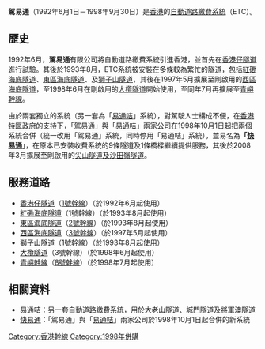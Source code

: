 '''駕易通'''（1992年6月1日－1998年9月30日）是[[香港|香港]]的[[電子道路收費系統|自動道路繳費系統]]（ETC）。

==歷史==
1992年6月，'''駕易通'''有限公司將自動道路繳費系統引進香港，並首先在[[香港仔隧道|香港仔隧道]]進行試驗。其後於1993年8月，ETC系統被安裝在多條較為繁忙的隧道，包括[[紅磡海底隧道|紅磡海底隧道]]、[[東區海底隧道|東區海底隧道]]、及[[獅子山隧道|獅子山隧道]]，其後在1997年5月擴展至剛啟用的[[西區海底隧道|西區海底隧道]]，至1998年6月在剛啟用的[[大欖隧道|大欖隧道]]開始使用，至同年7月再擴展至[[青嶼幹線|青嶼幹線]]。

由於兩套獨立的系統（另一套為「[[易通咭|易通咭]]」系統），對駕駛人士構成不便，在[[香港特區政府|香港特區政府]]的支持下，「駕易通」與「[[易通咭|易通咭]]」兩家公司在1998年10月1日起把兩個系統合併（統一改用「駕易通」系統，同時停用「易通咭」系統），並易名為'''「[[快易通|快易通]]」'''，在原本已安裝收費系統的9條隧道及1條橋樑繼續提供服務，其後於2008年3月擴展至剛啟用的[[尖山隧道及沙田嶺隧道|尖山隧道及沙田嶺隧道]]。

==服務道路==
*[[香港仔隧道|香港仔隧道]]（[[香港1號幹線|1號幹線]]）（於1992年6月起使用）
*[[紅磡海底隧道|紅磡海底隧道]]（1號幹線）（於1993年8月起使用）
*[[東區海底隧道|東區海底隧道]]（[[香港2號幹線|2號幹線]]）（於1993年8月起使用）
*[[西區海底隧道|西區海底隧道]]（[[香港3號幹線|3號幹線]]）（於1997年5月起使用）
*[[獅子山隧道|獅子山隧道]]（1號幹線）（於1993年8月起使用）
*[[大欖隧道|大欖隧道]]（3號幹線）（於1998年6月起使用）
*[[青嶼幹線|青嶼幹線]]（[[香港8號幹線|8號幹線]]）（於1998年7月起使用）

==相關資料==
*[[易通咭|易通咭]]：另一套自動道路繳費系統，用於[[大老山隧道|大老山隧道]]、[[城門隧道|城門隧道]]及[[將軍澳隧道|將軍澳隧道]]
*[[快易通|快易通]]：「駕易通」與「[[易通咭|易通咭]]」兩家公司於1998年10月1日起合併的新系統

[[Category:香港幹線|Category:香港幹線]]
[[Category:1998年併購|Category:1998年併購]]